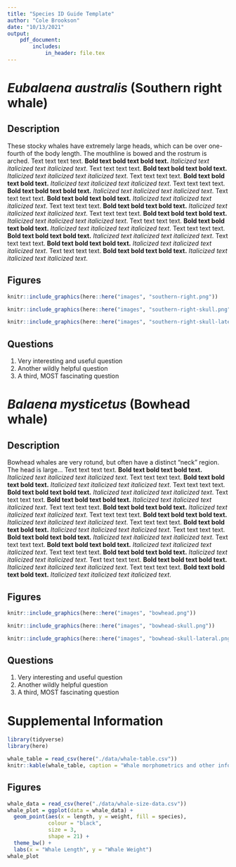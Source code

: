 ```yaml
---
title: "Species ID Guide Template"
author: "Cole Brookson"
date: "10/13/2021"
output:
    pdf_document:
        includes:
            in_header: file.tex
---
```


\newpage

# *Eubalaena australis* (Southern right whale)

## Description

These stocky whales have extremely large heads, which can be over one-fourth of the body length. The mouthline is bowed and the rostrum is arched. Text text text text. **Bold text bold text bold text.** *Italicized text italicized text italicized text*. Text text text text. **Bold text bold text bold text.** *Italicized text italicized text italicized text*. Text text text text. **Bold text bold text bold text.** *Italicized text italicized text italicized text*. Text text text text. **Bold text bold text bold text.** *Italicized text italicized text italicized text*. Text text text text. **Bold text bold text bold text.** *Italicized text italicized text italicized text*. Text text text text. **Bold text bold text bold text.** *Italicized text italicized text italicized text*. Text text text text. **Bold text bold text bold text.** *Italicized text italicized text italicized text*. Text text text text. **Bold text bold text bold text.** *Italicized text italicized text italicized text*. Text text text text. **Bold text bold text bold text.** *Italicized text italicized text italicized text*. Text text text text. **Bold text bold text bold text.** *Italicized text italicized text italicized text*. Text text text text. **Bold text bold text bold text.** *Italicized text italicized text italicized text*. 

\newpage 

## Figures

```r
knitr::include_graphics(here::here("images", "southern-right.png"))
```

```r
knitr::include_graphics(here::here("images", "southern-right-skull.png"))
```

```r
knitr::include_graphics(here::here("images", "southern-right-skull-lateral.png"))
```

\newpage 

## Questions

1. Very interesting and useful question 
2. Another wildly helpful question
3. A third, MOST fascinating question

# *Balaena mysticetus* (Bowhead whale)

## Description

Bowhead whales are very rotund, but often have a distinct "neck" region. The head is large... Text text text text. **Bold text bold text bold text.** *Italicized text italicized text italicized text*. Text text text text. **Bold text bold text bold text.** *Italicized text italicized text italicized text*. Text text text text. **Bold text bold text bold text.** *Italicized text italicized text italicized text*. Text text text text. **Bold text bold text bold text.** *Italicized text italicized text italicized text*. Text text text text. **Bold text bold text bold text.** *Italicized text italicized text italicized text*. Text text text text. **Bold text bold text bold text.** *Italicized text italicized text italicized text*. Text text text text. **Bold text bold text bold text.** *Italicized text italicized text italicized text*. Text text text text. **Bold text bold text bold text.** *Italicized text italicized text italicized text*. Text text text text. **Bold text bold text bold text.** *Italicized text italicized text italicized text*. Text text text text. **Bold text bold text bold text.** *Italicized text italicized text italicized text*. Text text text text. **Bold text bold text bold text.** *Italicized text italicized text italicized text*. Text text text text. **Bold text bold text bold text.** *Italicized text italicized text italicized text*. 

\newpage 

## Figures

```r
knitr::include_graphics(here::here("images", "bowhead.png"))
```

```r
knitr::include_graphics(here::here("images", "bowhead-skull.png"))
```

```r
knitr::include_graphics(here::here("images", "bowhead-skull-lateral.png"))
```

\newpage 

## Questions

1. Very interesting and useful question 
2. Another wildly helpful question
3. A third, MOST fascinating question

\newpage


# Supplemental Information

```r
library(tidyverse)
library(here)

whale_table = read_csv(here("./data/whale-table.csv"))
knitr::kable(whale_table, caption = "Whale morphometrics and other infomration.")
```

## Figures

```r

whale_data = read_csv(here("./data/whale-size-data.csv"))
whale_plot = ggplot(data = whale_data) +
  geom_point(aes(x = length, y = weight, fill = species), 
             colour = "black", 
             size = 3, 
             shape = 21) +
  theme_bw() +
  labs(x = "Whale Length", y = "Whale Weight")
whale_plot
```